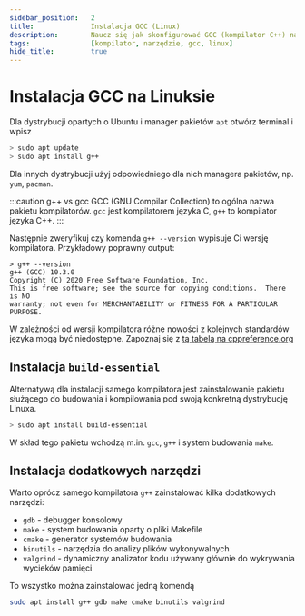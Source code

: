 ```yaml
---
sidebar_position:	2
title:				Instalacja GCC (Linux)
description:		Naucz się jak skonfigurować GCC (kompilator C++) na Linuksie w prosty sposób.
tags:				[kompilator, narzędzie, gcc, linux]
hide_title:			true
---
```


# Instalacja GCC na Linuksie

Dla dystrybucji opartych o Ubuntu i manager pakietów `apt` otwórz terminal i wpisz

```bash
> sudo apt update
> sudo apt install g++
```

Dla innych dystrybucji użyj odpowiedniego dla nich managera pakietów, np. `yum`, `pacman`.

:::caution g++ vs gcc
GCC (GNU Compilar Collection) to ogólna nazwa pakietu kompilatorów. `gcc` jest kompilatorem języka C, `g++` to kompilator języka C++.
:::

Następnie zweryfikuj czy komenda `g++ --version` wypisuje Ci wersję kompilatora. Przykładowy poprawny output:

```text
> g++ --version
g++ (GCC) 10.3.0
Copyright (C) 2020 Free Software Foundation, Inc.
This is free software; see the source for copying conditions.  There is NO
warranty; not even for MERCHANTABILITY or FITNESS FOR A PARTICULAR PURPOSE.
```

W zależności od wersji kompilatora różne nowości z kolejnych standardów języka mogą być niedostępne. Zapoznaj się z [tą tabelą na cppreference.org](https://en.cppreference.com/w/cpp/compiler_support)

## Instalacja `build-essential`

Alternatywą dla instalacji samego kompilatora jest zainstalowanie pakietu służącego do budowania i kompilowania pod swoją konkretną dystrybucję Linuxa.

```bash
> sudo apt install build-essential
```

W skład tego pakietu wchodzą m.in. `gcc`, `g++` i system budowania `make`.

## Instalacja dodatkowych narzędzi

Warto oprócz samego kompilatora `g++` zainstalować kilka dodatkowych narzędzi:
* `gdb` - debugger konsolowy
* `make` - system budowania oparty o pliki Makefile
* `cmake` - generator systemów budowania
* `binutils` - narzędzia do analizy plików wykonywalnych
* `valgrind` - dynamiczny analizator kodu używany głównie do wykrywania wycieków pamięci

To wszystko można zainstalować jedną komendą

```bash
sudo apt install g++ gdb make cmake binutils valgrind
```
